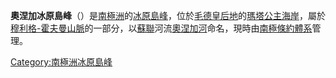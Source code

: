 {{coord|71|35|S|7|3|E|display=title}}

'''奧涅加冰原島峰'''（{{lang-en|Onezhskiye Nunataks}}）是[[南極洲|南極洲]]的[[冰原島峰|冰原島峰]]，位於[[毛德皇后地|毛德皇后地]]的[[瑪塔公主海岸|瑪塔公主海岸]]，屬於[[穆利格-霍夫曼山脈|穆利格-霍夫曼山脈]]的一部分，以[[蘇聯|蘇聯]]河流[[奧涅加河|奧涅加河]]命名，現時由[[南極條約體系|南極條約體系]]管理。

{{Antarctica-geo-stub}}
[[Category:南極洲冰原島峰|Category:南極洲冰原島峰]]